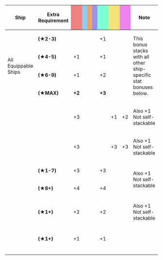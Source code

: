 {|class="wikitable" style="width:100%; text-align: center; vertical-align: middle;"
|-
! style="width: 20%;" | Ship
! style="width: 25%;" | Extra Requirement
! style="width: 5%; background-color: lightcoral;" | {{Firepower}}
! style="width: 5%; background-color: lightskyblue;" | {{Torpedo}}
! style="width: 5%; background-color: sandybrown;" | {{AA}}
! style="width: 5%; background-color: #9C8FEE;" | {{ASW}}
! style="width: 5%; background-color: #7fffd4;" | {{LOS}}
! style="width: 5%; background-color: #F2E279;" | {{Armor}}
! style="width: 5%; background-color: violet;" | {{Evasion}}
! style="width: 20%;" | Note
|-
!rowspan="4"| All Equippable Ships
|style="text-align:left;" |'''(★2-3)'''
| || || || || +1 || || 
|rowspan="4" style="text-align:left;" | This bonus stacks with all other ship-specific stat bonuses below.
|-
|style="text-align:left;" |'''(★4-5)'''
| +1 || || || || +1 || || 
|-
|style="text-align:left;" |'''(★6-9)'''
| +1 || || || || +2 || || 
|-
|style="text-align:left;" |'''(★MAX)'''
| '''+2''' || || || || '''+3''' || || 
|-
! {{ShipLink|Ise/Kai Ni}}
| style="text-align:left;" | 
| +3 || || || || || +1 || +2 
| style="text-align:left;" | Also +1 {{Range}}<br />Not self-stackable
|-
! {{ShipLink|Hyuuga/Kai Ni}}
| style="text-align:left;" | 
| +3 || || || || || +3 || +3 
| style="text-align:left;" | Also +1 {{Range}}<br />Not self-stackable
|-
!rowspan="2"| {{ShipLink|Souryuu/Kai Ni}}
|style="text-align:left;" |'''(★1-7)'''
| +3 || || || || +3 || || 
|rowspan="2" style="text-align:left;" |Also +1 {{Range}}<br />Not self-stackable
|-
|style="text-align:left;" |'''(★8+)'''
| +4 || || || || +4 || || 
|-
! {{ShipLink|Hiryuu/Kai Ni}}
|style="text-align:left;" |'''(★1+)'''
| +2 || || || || +2 || || 
| style="text-align:left;" |Also +1 {{Range}}<br />Not self-stackable
|-
! {{ShipLink|Zuihou/Kai Ni B}}<br />{{ShipLink|Suzuya/Carrier Kai Ni}}<br />{{ShipLink|Kumano/Carrier Kai Ni}}
|style="text-align:left;" |'''(★1+)'''
| +1 || || || || +1 || || 
| style="text-align:left;" |
|-
|-
|}